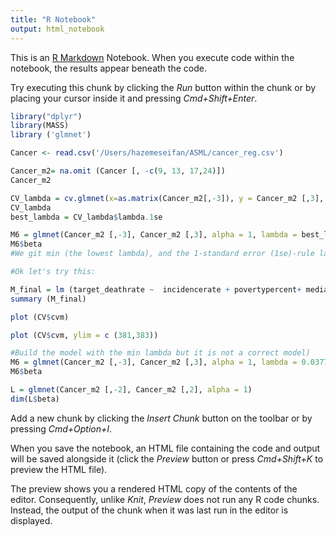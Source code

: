 ```yaml
---
title: "R Notebook"
output: html_notebook
---
```


This is an [R Markdown](http://rmarkdown.rstudio.com) Notebook. When you execute code within the notebook, the results appear beneath the code. 

Try executing this chunk by clicking the *Run* button within the chunk or by placing your cursor inside it and pressing *Cmd+Shift+Enter*. 

```r

library("dplyr")
library(MASS)
library ('glmnet')

```


```r
Cancer <- read.csv('/Users/hazemeseifan/ASML/cancer_reg.csv')

Cancer_m2= na.omit (Cancer [, -c(9, 13, 17,24)])
Cancer_m2


```




```r


CV_lambda = cv.glmnet(x=as.matrix(Cancer_m2[,-3]), y = Cancer_m2 [,3], alpha= 1)
CV_lambda
best_lambda = CV_lambda$lambda.1se

M6 = glmnet(Cancer_m2 [,-3], Cancer_m2 [,3], alpha = 1, lambda = best_lambda)
M6$beta
#We git min (the lowest lambda), and the 1-standard error (1se)-rule lambda.  Nonezero is the number of non-zero coifficients
```



```r

#Ok let's try this:

M_final = lm (target_deathrate ~  incidencerate + povertypercent+ medianagemale+ pcths18_24 + pcths25_over + pctbachdeg25_over  + pctunemployed16_over+ pctprivatecoverage + pctpubliccoveragealone  + pctotherrace + pctmarriedhouseholds + birthrate, data= Cancer_m2)
summary (M_final)
```


```r
plot (CV$cvm)

plot (CV$cvm, ylim = c (381,383))

```


```r
#Build the model with the min lambda but it is not a correct model)
M6 = glmnet(Cancer_m2 [,-3], Cancer_m2 [,3], alpha = 1, lambda = 0.0377)
M6$beta
```


```r
L = glmnet(Cancer_m2 [,-2], Cancer_m2 [,2], alpha = 1)
dim(L$beta)
```


Add a new chunk by clicking the *Insert Chunk* button on the toolbar or by pressing *Cmd+Option+I*.

When you save the notebook, an HTML file containing the code and output will be saved alongside it (click the *Preview* button or press *Cmd+Shift+K* to preview the HTML file). 

The preview shows you a rendered HTML copy of the contents of the editor. Consequently, unlike *Knit*, *Preview* does not run any R code chunks. Instead, the output of the chunk when it was last run in the editor is displayed.

